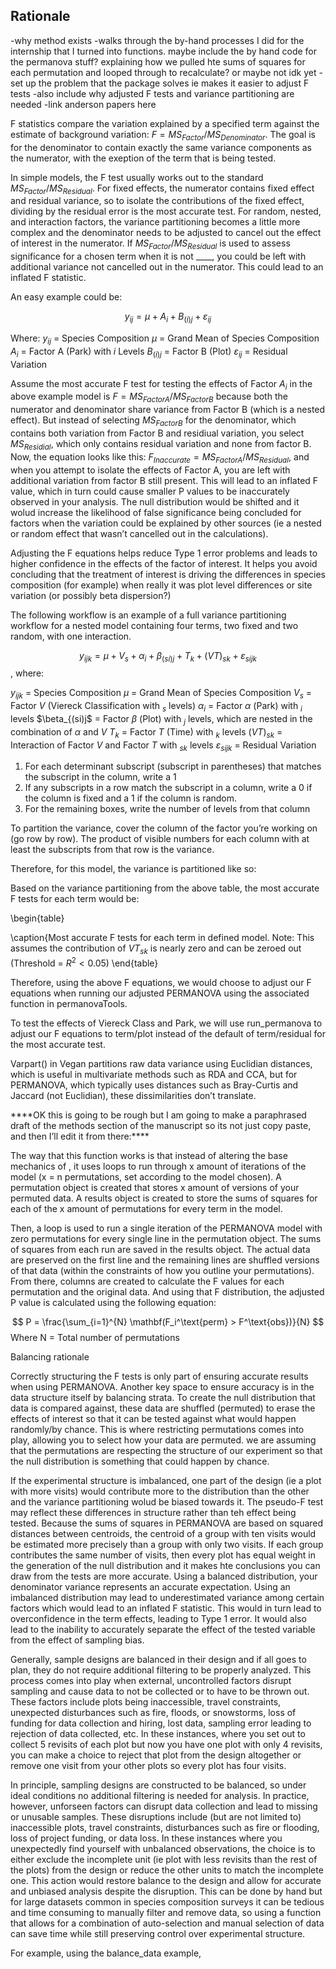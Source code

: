 ## Rationale 

-why method exists 
-walks through the by-hand processes I did for the internship that I turned into functions. maybe include the by hand code for the permanova stuff? 
    explaining how we pulled hte sums of squares for each permutation and looped through to recalculate? or maybe not idk yet 
-set up the problem that the package solves ie makes it easier to adjust F tests 
-also include why adjusted F tests and variance partitioning are needed 
-link anderson papers here

F statistics compare the variation explained by a specified term against the estimate of background variation: 
$F = MS_{Factor}/MS_{Denominator}$. The goal is for the denominator to contain exactly the same variance components as the numerator, 
with the exeption of the term that is being tested. 

In simple models, the F test usually works out to the standard $MS_{Factor}/MS_{Residual}$. 
For fixed effects, the numerator contains fixed effect and residual variance, so to isolate the contributions of the fixed effect, dividing by the residual error is the most accurate test. 
For random, nested, and interaction factors, the variance partitioning becomes a little more complex and the denominator needs to be adjusted to cancel out the effect of interest in the numerator. 
If $MS_{Factor}/MS_{Residual}$ is used to assess significance for a chosen term when it is not ____, you could be left with additional variance not cancelled out in the numerator. 
This could lead to an inflated F statistic.

An easy example could be: 

$$y_{ij} = \mu + A_i + B_{(i)j} + \varepsilon_{ij}$$

Where: 
$y_{ij}$ = Species Composition
$\mu$ = Grand Mean of Species Composition 
$A_i$ = Factor A (Park) with $i$ Levels 
$B_{(i)j}$ = Factor B (Plot) 
$\varepsilon_{ij}$ = Residual Variation 

Assume the most accurate F test for testing the effects of Factor $A_i$ in the above example model is $F = MS_{FactorA}/MS_{FactorB}$ because both the numerator and denominator 
share variance from Factor B (which is a nested effect). But instead of selecting $MS_{FactorB}$ for the denominator, which contains both variation from Factor B and residiual 
variation, you select $MS_{Residial}$, which only contains residual variation and none from factor B. Now, the equation looks like this: $F_{Inaccurate} = MS_{FactorA}/MS_{Residual}$, 
and when you attempt to isolate the effects of Factor A, you are left with additional variation from factor B still present. This will lead to an inflated F value, which in turn could 
cause smaller P values to be inaccurately observed in your analysis. The null distribution would be shifted and it wolud increase the likelihood of false significance being concluded 
for factors when the variation could be explained by other sources (ie a nested or random effect that wasn't cancelled out in the calculations). 

Adjusting the F equations helps reduce Type 1 error problems and leads to higher confidence in the effects of the factor of interest. It helps you avoid concluding that the treatment 
of interest is driving the differences in species composition (for example) when really it was plot level differences or site variation (or possibly beta dispersion?)


The following workflow is an example of a full variance partitioning workflow for a nested model containing four terms, two fixed and two random, with one interaction. 

$$y_{ijk} = \mu + V_s + \alpha_i + \beta_{(si)j} + T_k + (VT)_{sk} + \varepsilon_{sijk}$$, where: 

$y_{ijk}$ = Species Composition
$\mu$ = Grand Mean of Species Composition 
$V_s$ = Factor $V$ (Viereck Classification with $_s$ levels)
$\alpha_i$ = Factor $\alpha$ (Park) with $_i$ levels 
$\beta_{(si)j$ = Factor $\beta$ (Plot) with $_j$ levels, which are nested in the combination of $\alpha$ and $V$
$T_k$ = Factor $T$ (Time) with $_k$ levels 
$(VT)_{sk}$ = Interaction of Factor $V$ and Factor $T$ with $_{sk}$ levels 
$\varepsilon_{sijk}$ = Residual Variation 

1. For each determinant subscript (subscript in parentheses) that matches the subscript in the column, write a 1
2. If any subscripts in a row match the subscript in a column, write a 0 if the column is fixed and a 1 if the column is random. 
3. For the remaining boxes, write the number of levels from that column 

\begin{table}
\centering
\begin{tabular}{|1|1|1|1|1|}
\hline
\textbf{Parameter} & \textbf{$V$} & \textbf{$\alpha$} & \textbf{$\beta$} & \textbf{$T$} \\
\hline
Fixed or Random & F & F & R & R \\
\hline 
Number of Levels & $w$ & $a$ & $b$ & $r$ \\
\hline 
Subscript & $s$ & $i$ & $j$ & $k$ \\
\hline 
Viereck Class $V_s$ & $0$ & $a$ & $b$ & $r$ \\
\hline 
Park $\alpha_i$ & $w$ & $0$ & $b$ & $r$ \\
\hline 
Plot $\beta_{(si)j$ & $1$ & $1$ & $1$ & $r$ \\
\hline 
Time $T_k$ & $w$ & $a$ & $b$ & $1$ \\
\hline 
Interaction $(VT)_{sk}$ & $0$ & $a$ & $b$ & $1$ \\
\hline 
Residual Error $\varepsilon_{sijk}$ & $1$ & $1$ & $1$ & $1$ \\
\hline 
\end{tabular}
\caption{Input matrix for partitioning EMS}
\end{table}

To partition the variance, cover the column of the factor you're working on (go row by row). The product of visible numbers for each column with at 
least the subscripts from that row is the variance. 

Therefore, for this model, the variance is partitioned like so: 

\begin{table}
\centering
\begin{tabular}{|1|1|}
\hline 
\textbf{Term} & \textbf{Expected Mean Squared Variance} \\
\hline 
Viereck Class $V_s$ & $abr \sum \frac{\alpha i^2}{a-1} + r\sigma^2_{\beta} + ab\sigma^2_{VT} + \sigma^2_{\epsilon}$\\
\hline 
Park $\alpha_i$ & $wbr\sigma^2_{\alpha} + r\sigma^2_{\beta} + \sigma^2_{\epsilon}$ \\
\hline 
Plot $\beta_{(si)j$ & $r\sigma^2_{\beta} + \sigma^2_{\epsilon}$ \\
\hline 
Time $T_k$ & $wab\sigma^2_{T} + ab\sigma^2_{VT} + \sigma^2_{\epsilon}$ \\
\hline 
Interaction $(VT)_{sk}$ & $ab\sigma^2_{VT} + \sigma^2_{\epsilon}$ \\
\hline 
Residual Error $\varepsilon_{sijk}$ & $\sigma^2_{\epsilon}$ \\
\hline 
\end{tabular}
\caption{Partitioned Variance for each variable}
\end{table}

Based on the variance partitioning from the above table, the most accurate F tests for each term would be: 


\begin{table}
\centering
\begin{tabular}{|1|1|}
\hline 
\textbf{Term} & \textbf{Associated F Equations} \\
\hline 
Viereck Class $V_s$ & $F = \frac{abr \sum \frac{\alpha i^2}{a-1} + r\sigma^2_{\beta} + ab\sigma^2_{VT} + \sigma^2_{\epsilon}}{r\sigma^2_{\beta} + \sigma^2_{\epsilon}} = MS_{Viereck}/MS_{Plot}$\\
\hline 
Park $\alpha_i$ & $F = \frac{wbr\sigma^2_{\alpha} + r\sigma^2_{\beta} + \sigma^2_{\epsilon}}{r\sigma^2_{\beta} +\sigma^2_{\epsilon}} = MS_{Park}/MS_{Plot}$ \\
\hline 
Plot $\beta_{(si)j}$ & $\frac{r\sigma^2_{\beta} + \sigma^2_{\epsilon}}{\sigma^2_{\epsilon}} = MS_{Plot}/MS{Residual}$ \\
\hline 
Time $T_k$ & $F = \frac{wab\sigma^2_{T} + ab\sigma^2_{VT} + \sigma^2_{\epsilon}}{\sigma^2_{\epsilon}} = MS_{Time}/MS_{Residual}$ \\
\hline 
Interaction $(VT)_{sk}$ & $F = \frac{ab\sigma^2_{VT} + \sigma^2_{\epsilon}}{\sigma^2_{\epsilon}} = MS_{Interaction}/MS_{Residual}$ \\
\hline 
Residual Error $\varepsilon_{sijk}$ & Not Applicable \\
\hline 
\end{tabular}
\caption{Most accurate F tests for each term in defined model. Note: This assumes the contribution of $VT_{sk}$ is nearly zero and can be zeroed out (Threshold = $R^2 < 0.05$)
\end{table}

Therefore, using the above F equations, we would choose to adjust our F equations when running our adjusted PERMANOVA using the associated function in permanovaTools. 

To test the effects of Viereck Class and Park, we will use run_permanova to adjust our F equations to term/plot instead of the default of term/residual for the most accurate test. 


Varpart() in Vegan partitions raw data variance using Euclidian distances, which is useful in multivariate methods such as RDA and CCA, but for PERMANOVA, 
which typically uses distances such as Bray-Curtis and Jaccard (not Euclidian), these dissimilarities don't translate. 




****OK this is going to be rough but I am going to make a paraphrased draft of the methods section of the manuscript so its not just copy paste, and then I'll edit it from there:****

The way that this function works is that instead of altering the base mechanics of \adonis2, it uses loops to run through x amount of iterations of the model (x = n 
permutations, set according to the model chosen). A permutation object is created that stores x amount of versions of your permuted data. A results object is created to 
store the sums of squares for each of the x amount of permutations for every term in the model. 

Then, a loop is used to run a single iteration of the PERMANOVA model with zero permutations for every single line in the permutation object. 
The sums of squares from each run are saved in the results object. The actual data are preserved on the first line and the remaining lines are shuffled 
versions of that data (within the constraints of how you outline your permutations). From there, columns are created to calculate the F values for each 
permutation and the original data. And using that F distribution, the adjusted P value is calculated using the following equation: 

$$ P = \frac{\sum_{i=1}^{N} \mathbf(F_i^\text{perm} > F^\text{obs})}{N} $$
Where N = Total number of permutations 











Balancing rationale 

Correctly structuring the F tests is only part of ensuring accurate results when using PERMANOVA. Another key space to ensure accuracy is in the data structure itself by balancing strata. 
To create the null distribution that data is compared against, these data are shuffled (permuted) to erase the effects of interest so that it can be tested against what would happen 
randomly/by chance. This is where restricting permutations comes into play, allowing you to select how your data are permuted. we are assuming that the permutations are respecting the 
structure of our experiment so that the null distribution is something that could happen by chance. 

If the experimental structure is imbalanced, one part of the design (ie a plot with more visits) would contribute more to the distribution than the other and the variance partitioning 
wolud be biased towards it. The pseudo-F test may reflect these differences in structure rather than teh effect being tested. Because the sums of squares in PERMANOVA are based on 
squared distances between centroids, the centroid of a group with ten visits would be estimated more precisely than a group with only two visits. If each group contributes the same 
number of visits, then every plot has equal weight in the generation of the null distribution and it makes hte conclusions you can draw from the tests are more accurate. Using a 
balanced distribution, your denominator variance represents an accurate expectation. Using an imbalanced distribution may lead to underestimated variance among certain factors which 
would lead to an inflated F statistic. This would in turn lead to overconfidence in the term effects, leading to Type 1 error. It would also lead to the inability to accurately 
separate the effect of the tested variable from the effect of sampling bias. 

Generally, sample designs are balanced in their design and if all goes to plan, they do not require additional filtering to be properly analyzed. This process comes into play when external,
uncontrolled factors disrupt sampling and cause data to not be collected or to have to be thrown out. These factors include plots being inaccessible, travel constraints, unexpected disturbances 
such as fire, floods, or snowstorms, loss of funding for data collection and hiring, lost data, sampling error leading to rejection of data collected, etc. In these instances, where you set out 
to collect 5 revisits of each plot but now you have one plot with only 4 revisits, you can make a choice to reject that plot from the design altogether or remove one visit from your other plots 
so every plot has four visits. 

In principle, sampling designs are constructed to be balanced, so under ideal conditions no additional filtering is needed for analysis. In practice, however, unforseen factors can disrupt 
data collection and lead to missing or unusable samples. These disruptions include (but are not limited to) inaccessible plots, travel constraints, disturbances such as fire or flooding, 
loss of project funding, or data loss. In these instances where you unexpectedly find yourself with unbalanced observations, the choice is to either exclude the incomplete unit (ie plot with 
less revisits than the rest of the plots) from the design or reduce the other units to match the incomplete one. This action would restore balance to the design and allow for accurate and 
unbiased analysis despite the disruption. This can be done by hand but for large datasets common in species composition surveys it can be tedious and time consuming to manually filter and 
remove data, so using a function that allows for a combination of auto-selection and manual selection of data can save time while still preserving control over experimental structure. 

For example, using the balance_data example, 


